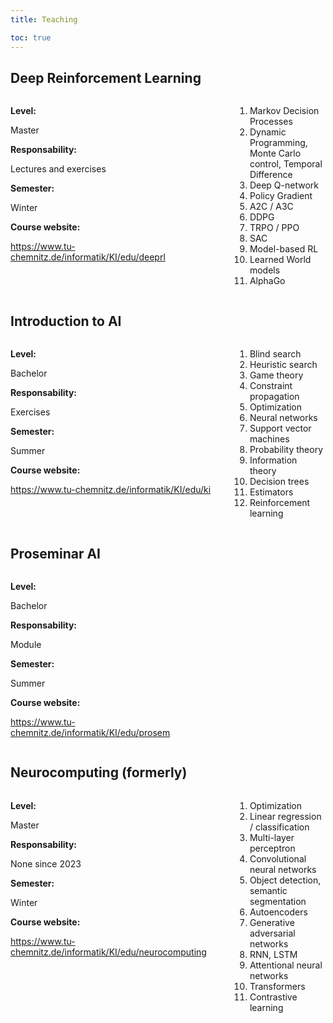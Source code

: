 ```yaml
---
title: Teaching

toc: true
---
```



## Deep Reinforcement Learning

::: {.columns}
::: {.column width=70%}

**Level:** 

Master

**Responsability:** 

Lectures and exercises

**Semester:** 

Winter

**Course website:** 

<https://www.tu-chemnitz.de/informatik/KI/edu/deeprl>


:::
::: {.column width=30%}

1. Markov Decision Processes
2. Dynamic Programming, Monte Carlo control, Temporal Difference
3. Deep Q-network
4. Policy Gradient
5. A2C / A3C
6. DDPG
7. TRPO / PPO
8. SAC
9. Model-based RL
10. Learned World models
11. AlphaGo

:::
:::

## Introduction to AI


::: {.columns}
::: {.column width=70%}

**Level:** 

Bachelor

**Responsability:** 

Exercises

**Semester:** 

Summer


**Course website:** 

<https://www.tu-chemnitz.de/informatik/KI/edu/ki>

:::
::: {.column width=30%}

1. Blind search
2. Heuristic search
3. Game theory
4. Constraint propagation
5. Optimization
6. Neural networks
7. Support vector machines
8. Probability theory
9. Information theory
10. Decision trees
11. Estimators
12. Reinforcement learning

:::
:::

## Proseminar AI


::: {.columns}
::: {.column width=70%}

**Level:** 

Bachelor

**Responsability:** 

Module

**Semester:** 

Summer

**Course website:** 

<https://www.tu-chemnitz.de/informatik/KI/edu/prosem>

:::
::: {.column width=30%}


:::
:::

## Neurocomputing (formerly)


::: {.columns}
::: {.column width=70%}

**Level:** 

Master

**Responsability:** 

None since 2023

**Semester:** 

Winter

**Course website:** 

<https://www.tu-chemnitz.de/informatik/KI/edu/neurocomputing>


:::
::: {.column width=30%}

1. Optimization
2. Linear regression / classification
1. Multi-layer perceptron
1. Convolutional neural networks
2. Object detection, semantic segmentation
1. Autoencoders
3. Generative adversarial networks
1. RNN, LSTM
3. Attentional neural networks
1. Transformers
2. Contrastive learning

:::
:::